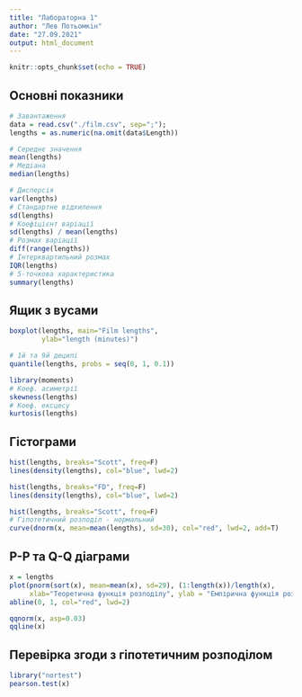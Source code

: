 ```yaml
---
title: "Лабораторна 1"
author: "Лев Потьомкiн"
date: "27.09.2021"
output: html_document
---
```


```r
knitr::opts_chunk$set(echo = TRUE)
```

## Основнi показники

```r
# Завантаження
data = read.csv("./film.csv", sep=";");
lengths = as.numeric(na.omit(data$Length))

# Середнє значення
mean(lengths)
# Медiана
median(lengths)

# Дисперciя
var(lengths)
# Стандартне відхилення
sd(lengths)
# Коефіцієнт варіації
sd(lengths) / mean(lengths)
# Розмах варіації
diff(range(lengths))
# Інтерквартильний розмах
IQR(lengths)
# 5-точкова характеристика
summary(lengths)
```

## Ящик з вусами

```r
boxplot(lengths, main="Film lengths",
        ylab="length (minutes)")
```
```r
# 1й та 9й децилi
quantile(lengths, probs = seq(0, 1, 0.1))
```
```r
library(moments)
# Коеф. асиметрії
skewness(lengths)
# Коеф. ексцесу
kurtosis(lengths)
```
## Гiстограми

```r
hist(lengths, breaks="Scott", freq=F)
lines(density(lengths), col="blue", lwd=2)
```
```r
hist(lengths, breaks="FD", freq=F)
lines(density(lengths), col="blue", lwd=2)
```

```r
hist(lengths, breaks="Scott", freq=F)
# Гiпотетичний розподiл - нормальний
curve(dnorm(x, mean=mean(lengths), sd=30), col="red", lwd=2, add=T)
```

## P-P та Q-Q дiаграми

```r
x = lengths
plot(pnorm(sort(x), mean=mean(x), sd=29), (1:length(x))/length(x), 
     xlab="Теоретична функція розподілу", ylab = "Емпірична функція розподілу")
abline(0, 1, col="red", lwd=2)
```

```r
qqnorm(x, asp=0.03)
qqline(x)
```

## Перевiрка згоди з гiпотетичним розподiлом

```r
library("nortest")
pearson.test(x)
```